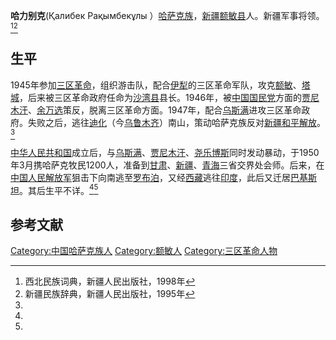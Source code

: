 {{otheruses|subject=中华民国时期新疆军事将领|other=中华人民共和国第六届全国人大代表|哈力别克 (六届全国人大代表)}}

'''哈力别克'''(Қалибек Рақымбекұлы
{{bd|？||？|}}）[[哈萨克族|哈萨克族]]，[[新疆|新疆]][[额敏县|额敏县]]人。新疆军事将领。<ref name=xb>西北民族词典，新疆人民出版社，1998年</ref><ref name=xjmz>新疆民族辞典，新疆人民出版社，1995年</ref>

==生平==
1945年参加[[三区革命|三区革命]]，组织游击队，配合[[伊犁|伊犁]]的三区革命军队，攻克[[额敏|额敏]]、[[塔城|塔城]]，后来被三区革命政府任命为[[沙湾县|沙湾县]]县长。1946年，被[[中国国民党|中国国民党]]方面的[[贾尼木汗|贾尼木汗]]、[[余万选|余万选]]策反，脱离三区革命方面。1947年，配合[[乌斯满|乌斯满]]进攻三区革命政府。失败之后，逃往[[迪化|迪化]]（今[[乌鲁木齐|乌鲁木齐]]）南山，策动哈萨克族反对[[新疆和平解放|新疆和平解放]]。<ref name=xb/>

[[中华人民共和国|中华人民共和国]]成立后，与[[乌斯满|乌斯满]]、[[贾尼木汗|贾尼木汗]]、[[尧乐博斯|尧乐博斯]]同时发动暴动，于1950年3月携哈萨克牧民1200人，准备到[[甘肃|甘肃]]、[[新疆|新疆]]、[[青海|青海]]三省交界处会师。后来，在[[中国人民解放军|中国人民解放军]]狙击下向南逃至[[罗布泊|罗布泊]]，又经[[西藏|西藏]]逃往[[印度|印度]]，此后又迁居[[巴基斯坦|巴基斯坦]]。其后生平不详。<ref name=xb/><ref name=xjmz/>

==参考文献==
{{reflist}}

[[Category:中国哈萨克族人|Category:中国哈萨克族人]]
[[Category:额敏人|Category:额敏人]]
[[Category:三区革命人物|Category:三区革命人物]]